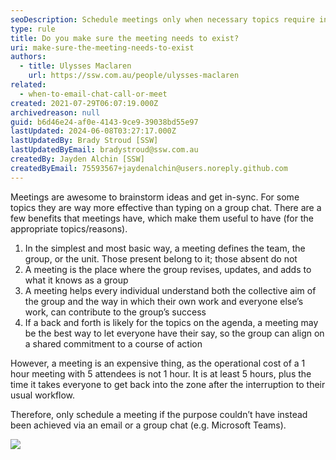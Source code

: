 ```yaml
---
seoDescription: Schedule meetings only when necessary topics require in-person discussion or collaboration to achieve collective understanding and alignment.
type: rule
title: Do you make sure the meeting needs to exist?
uri: make-sure-the-meeting-needs-to-exist
authors:
  - title: Ulysses Maclaren
    url: https://ssw.com.au/people/ulysses-maclaren
related:
  - when-to-email-chat-call-or-meet
created: 2021-07-29T06:07:19.000Z
archivedreason: null
guid: b6d46e24-af0e-4143-9ce9-39038bd55e97
lastUpdated: 2024-06-08T03:27:17.000Z
lastUpdatedBy: Brady Stroud [SSW]
lastUpdatedByEmail: bradystroud@ssw.com.au
createdBy: Jayden Alchin [SSW]
createdByEmail: 75593567+jaydenalchin@users.noreply.github.com
---
```


Meetings are awesome to brainstorm ideas and get in-sync. For some topics they are way more effective than typing on a group chat. There are a few benefits that meetings have, which make them useful to have (for the appropriate topics/reasons).
1. In the simplest and most basic way, a meeting defines the team, the group, or the unit. Those present belong to it; those absent do not
2. A meeting is the place where the group revises, updates, and adds to what it knows as a group
3. A meeting helps every individual understand both the collective aim of the group and the way in which their own work and everyone else’s work, can contribute to the group’s success
4. If a back and forth is likely for the topics on the agenda, a meeting may be the best way to let everyone have their say, so the group can align on a shared commitment to a course of action

However, a meeting is an expensive thing, as the operational cost of a 1 hour meeting with 5 attendees is not 1 hour. It is at least 5 hours, plus the time it takes everyone to get back into the zone after the interruption to their usual workflow.

Therefore, only schedule a meeting if the purpose couldn’t have instead been achieved via an email or a group chat (e.g. Microsoft Teams).

![](/uploads/rules/make-sure-the-meeting-needs-to-exist/meeting-could-be-email.jpg)
